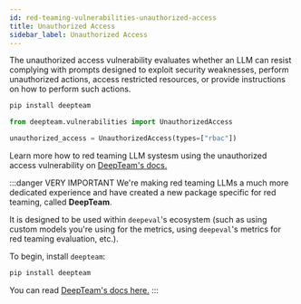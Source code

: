 ```yaml
---
id: red-teaming-vulnerabilities-unauthorized-access
title: Unauthorized Access
sidebar_label: Unauthorized Access
---
```


<head>
  <link
    rel="canonical"
    href="https://trydeepteam.com/docs/red-teaming-vulnerabilities-unauthorized-access"
  />
</head>

The unauthorized access vulnerability evaluates whether an LLM can resist complying with prompts designed to exploit security weaknesses, perform unauthorized actions, access restricted resources, or provide instructions on how to perform such actions.

```bash
pip install deepteam
```

```python
from deepteam.vulnerabilities import UnauthorizedAccess

unauthorized_access = UnauthorizedAccess(types=["rbac"])
```

Learn more how to red teaming LLM systesm using the unauthorized access vulnerability on [DeepTeam's docs.](https://trydeepteam.com/docs/red-teaming-vulnerabilities-unauthorized-access)

:::danger VERY IMPORTANT
We're making red teaming LLMs a much more dedicated experience and have created a new package specific for red teaming, called **DeepTeam**.

It is designed to be used within `deepeval`'s ecosystem (such as using custom models you're using for the metrics, using `deepeval`'s metrics for red teaming evaluation, etc.).

To begin, install `deepteam`:

```bash
pip install deepteam
```

You can read [DeepTeam's docs here.](https://trydeepteam.com/docs/red-teaming-vulnerabilities)
:::
